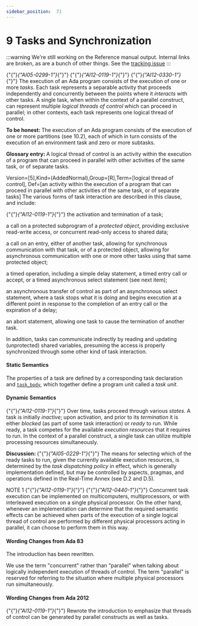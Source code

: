 ---
sidebar_position:  71
---

# 9 Tasks and Synchronization

:::warning
We're still working on the Reference manual output.  Internal links are broken,
as are a bunch of other things.
See the [tracking issue](https://github.com/ada-lang-io/ada-lang-io/issues/20)
:::


<p>{"{"}<em>{"AI05-0299-1"}</em>{"}"} {"{"}<em>{"AI12-0119-1"}</em>{"}"} {"{"}<em>{"AI12-0330-1"}</em>{"}"} The execution of an Ada program consists of the execution of one or more <em>tasks</em>. Each task represents a separable activity that proceeds independently and concurrently between the points where it <em>interacts</em> with other tasks. A single task, when within the context of a parallel construct, can represent multiple <em>logical threads of control</em> which can proceed in parallel; in other contexts, each task represents one logical thread of control. </p>
<Admonition type="note">
<p><strong>To be honest: </strong>The execution of an Ada program consists of the execution of one or more partitions (see 10.2), each of which in turn consists of the execution of an environment task and zero or more subtasks. </p></Admonition>

<Admonition type="note">
<p><strong>Glossary entry: </strong>A logical thread of control is an activity within the execution of a program that can proceed in parallel with other activities of the same task, or of separate tasks.</p></Admonition>

<p>Version=[5],Kind=(AddedNormal),Group=[R],Term=[logical thread of control], Def=[an activity within the execution of a program that can proceed in parallel with other activities of the same task, or of separate tasks] The various forms of task interaction are described in this clause, and include:</p>
<p>{"{"}<em>{"AI12-0119-1"}</em>{"}"} the activation and termination of a task;</p>
<p>a call on a protected subprogram of a <em>protected object</em>, providing exclusive read-write access, or concurrent read-only access to shared data;</p>
<p>a call on an entry, either of another task, allowing for synchronous communication with that task, or of a protected object, allowing for asynchronous communication with one or more other tasks using that same protected object;</p>
<p>a timed operation, including a simple delay statement, a timed entry call or accept, or a timed asynchronous select statement (see next item);</p>
<p>an asynchronous transfer of control as part of an asynchronous select statement, where a task stops what it is doing and begins execution at a different point in response to the completion of an entry call or the expiration of a delay;</p>
<p>an abort statement, allowing one task to cause the termination of another task. </p>
<p>In addition, tasks can communicate indirectly by reading and updating (unprotected) shared variables, presuming the access is properly synchronized through some other kind of task interaction.</p>

#### Static Semantics

<p>The properties of a task are defined by a corresponding task declaration and <code><a href="../AA-9/AA-9.1#S0248">task_body</a></code>, which together define a program unit called a <em>task unit</em>. </p>

#### Dynamic Semantics

<p>{"{"}<em>{"AI12-0119-1"}</em>{"}"} Over time, tasks proceed through various <em>states</em>. A task is initially <em>inactive</em>; upon activation, and prior to its <em>termination</em> it is either <em>blocked</em> (as part of some task interaction) or <em>ready</em> to run. While ready, a task competes for the available <em>execution resources</em> that it requires to run. In the context of a parallel construct, a single task can utilize multiple processing resources simultaneously. </p>
<Admonition type="note">
<p><strong>Discussion: </strong>{"{"}<em>{"AI05-0229-1"}</em>{"}"} The means for selecting which of the ready tasks to run, given the currently available execution resources, is determined by the <em>task dispatching policy</em> in effect, which is generally implementation defined, but may be controlled by aspects, pragmas, and operations defined in the Real-Time Annex (see D.2 and D.5). </p></Admonition>

<Admonition type="note">
<p>NOTE 1   {"{"}<em>{"AI12-0119-1"}</em>{"}"} {"{"}<em>{"AI12-0440-1"}</em>{"}"} Concurrent task execution can be implemented on multicomputers, multiprocessors, or with interleaved execution on a single physical processor. On the other hand, whenever an implementation can determine that the required semantic effects can be achieved when parts of the execution of a single logical thread of control are performed by different physical processors acting in parallel, it can choose to perform them in this way.</p></Admonition>


#### Wording Changes from Ada 83

<Admonition type="note">
<p>The introduction has been rewritten.</p></Admonition>

<Admonition type="note">
<p>We use the term "concurrent" rather than "parallel" when talking about logically independent execution of threads of control. The term "parallel" is reserved for referring to the situation where multiple physical processors run simultaneously. </p></Admonition>


#### Wording Changes from Ada 2012

<Admonition type="note">
<p>{"{"}<em>{"AI12-0119-1"}</em>{"}"} Rewrote the introduction to emphasize that threads of control can be generated by parallel constructs as well as tasks. </p></Admonition>

